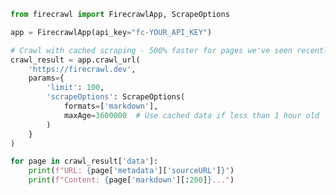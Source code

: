 ```python Python
from firecrawl import FirecrawlApp, ScrapeOptions

app = FirecrawlApp(api_key="fc-YOUR_API_KEY")

# Crawl with cached scraping - 500% faster for pages we've seen recently
crawl_result = app.crawl_url(
    'https://firecrawl.dev', 
    params={
        'limit': 100,
        'scrapeOptions': ScrapeOptions(
            formats=['markdown'],
            maxAge=3600000  # Use cached data if less than 1 hour old
        )
    }
)

for page in crawl_result['data']:
    print(f"URL: {page['metadata']['sourceURL']}")
    print(f"Content: {page['markdown'][:200]}...")
```
